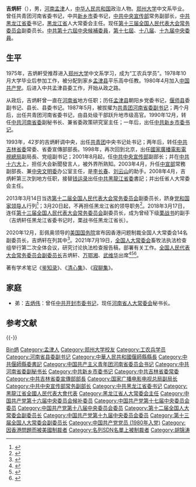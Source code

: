 {{Infobox Officeholder
|name              = 吉炳轩
|original_name     = 
|honorific-suffix  = 
|image             =Saeimas priekšsēdētāja tiekas ar Ķīnas Tautas Republikas parlamenta vicespīkeru - 27071401010.jpg
|imagesize         = 
|smallimage        = 
|caption           = 
|term              = [[第十二届全国人民代表大会|第十二届全国人民代表大会]]<br>[[第十三届全国人民代表大会|第十三届全国人民代表大会]]
|office            = {{flagicon|中国}}[[全国人民代表大会常务委员会副委员长|全国人民代表大会常务委员会副委员长]]<br>（排名第五）
|term_start        = 2013年3月14日
|term_end          = 
|1blankname2       = [[委员长|委员长]]|1namedata2  = [[张德江|张德江]]{{to}}[[栗戰書|栗戰書]]
|predecessor       = 
|successor         = 
|birth_date        =  {{Birth year and age|1951|11}}
|birth_place       =  [[河南省|河南省]][[洛阳市|洛阳市]]孟津
|nationality       = {{PRC}}
|spouse            = 
|party             = 
|children          = 
|alma_mater        = 
|occupation        = 
|profession        = 
|signature         =
}}
'''吉炳轩'''（{{bd|1951年|11月17日|catIdx=J吉}}），男，[[河南省|河南]][[孟津县|孟津]]人，[[中华人民共和国|中华人民共和国]]政治人物。[[郑州大学|郑州大学]]中文系毕业。曾任共青团河南省委书记，中共[[新乡市|新乡市]]委书记，[[中共中央宣传部|中共中央宣传部]]常务副部长，[[中国共产党黑龙江省委员会|中共黑龙江省委]]书记，[[黑龙江省|黑龙江省]]人大常委会主任。现任[[第十三届全国人民代表大会常务委员会|第十三届全国人民代表大会常务委员会]]副委员长。[[中国共产党第十六届中央委员会候补委员列表|中共第十六屆中央候補委員]]，[[中国共产党第十七届中央委员会委员列表|第十七屆]]、[[中国共产党第十八届中央委员会委员列表|十八届]]、[[中国共产党第十九届中央委员会委员列表|十九届中央委員]]。

== 生平 ==
1975年，吉炳軒受推荐进入[[郑州大学|郑州大学]]中文系学习，成为“工农兵学员”。1978年10月大学毕业后参加工作，被分配到家乡[[孟津县|孟津县]]平乐高中任教。1980年4月加入[[中国共产党|中国共产党]]。后进入中共孟津县委工作，开始从政之路。

从政后，吉炳軒曾一直在[[河南省|河南省]]地方任职；历任[[孟津县|孟津县]]朝阳乡党委书记，[[偃师市|偃师县]]委副书记、县长、县委书记。1987年5月，被拔擢为[[中国共产主义青年团|共青团]][[河南省|河南]][[省委书记|省委副书记]]；两个月后，出任共青团河南省委书记，由县处级干部跃升地市级高官。1990年12月，转任[[中国共产党河南省委员会|中共河南省委]]副秘书长、兼省委政策研究室主任；一年后，出任[[中国共产党|中共]][[新乡市|新乡]][[市委书记|市委书记]]。

1993年，42岁的吉炳軒调中央，出任[[中国共产主义青年团|共青团]]中央书记处书记；两年后，转任[[中国共产党吉林省委员会|中共吉林省委]]常委、省委宣傳部部長。1998年，再次回到北京，出任[[国家广播电影电视总局|國家廣播電影電視總局]]副局長、党组副书记；2001年8月起，任[[中共中央宣传部|中共中央宣传部]]副部长；并在[[中国共产党第十六次全国代表大会|中共十六大]]上，担任大会新聞發言人，被外界所熟知。2003年4月，升任[[中共中央宣传部|中宣部]]常務副部長、兼[[中央精神文明建设指导委员会|中央文明委]]办公室主任，是[[李长春|李长春]]、[[刘云山|刘云山]]的助手。2008年4月，吉炳軒第三次到地方任职，接替[[钱运录|钱运录]]出任[[中国共产党黑龙江省委员会|中共黑龍江省委]]書記；并出任省人大常委会主任。

2013年3月14日当选[[第十二届全国人民代表大会常务委员会|第十二届全国人民代表大会常务委员会]]副委员长，跻身[[党和国家领导人|党和国家领导人]]行列<ref>{{Cite web|url=http://news.163.com/13/0314/11/8PU1RSEQ0001124J.html|title=李建国、王胜俊、陈昌智、严隽琪等当选副委员长|accessdate=2018-03-17|author=|date=2013-03-14|publisher=网易|archive-date=2019-09-14|archive-url=https://web.archive.org/web/20190914085221/https://news.163.com/13/0314/11/8PU1RSEQ0001124J.html|dead-url=no}}</ref>；3月20日起，不再担任黑龙江省的领导职务<ref>{{Cite web|url=http://news.ifeng.com/mainland/special/2013renshi/content-3/detail_2013_03/20/23321099_0.shtml|title=王宪魁任黑龙江省委书记 吉炳轩不再兼任|accessdate=2018-03-17|date=2013-03-20|publisher=凤凰网|archive-date=2013-05-28|archive-url=https://web.archive.org/web/20130528211943/http://news.ifeng.com/mainland/special/2013renshi/content-3/detail_2013_03/20/23321099_0.shtml|dead-url=no}}</ref>。2018年3月17日，连任[[第十三届全国人民代表大会常务委员会|第十三届全国人民代表大会常务委员会]]副委员长，成为曾经下级[[栗战书|栗战书]]的副手（吉炳轩任黑龙江省委书记时，栗战书任黑龙江省长）。

2020年12月，彭佩奥领导的[[美国国务院|美国国务院]]宣布因香港问题制裁全国人大常委会14名副委员长，吉炳轩在列其中<ref>{{cite news |title=美国宣布对十四名中共全国人大副委员长实施新一轮制裁 |url=https://www.voachinese.com/a/us-sanctions-chinese-officials-20201208/5690490.html |accessdate=2020-12-07 |agency=美国之音 |date=2020-12-08 |archive-date=2020-12-08 |archive-url=https://web.archive.org/web/20201208075513/https://www.voachinese.com/a/us-sanctions-chinese-officials-20201208/5690490.html |dead-url=no }}</ref>。2021年7月19日，[[全国人大常委会|全国人大常委会]]畜牧法执法检查组举行第二次全体会议，研究讨论执法检查报告稿，部署有关工作。[[全国人民代表大会常务委员会副委员长|全国人民代表大会常务委员会副委员长]]吉炳轩、[[万鄂湘|万鄂湘]]、[[武维华|武维华]]出席<ref>{{Cite web|title=全国人大常委会畜牧法执法检查组举行第二次全体会议-中新网|url=http://www.chinanews.com/gn/2021/07-19/9523552.shtml|access-date=2021-07-19|work=中新网|archive-date=2021-07-19|archive-url=https://web.archive.org/web/20210719220205/http://www.chinanews.com/gn/2021/07-19/9523552.shtml|dead-url=no}}</ref><ref>{{Cite web|title=吉炳轩：依法保障现代畜牧业高质量发展--时政--人民网|url=http://politics.people.com.cn/n1/2021/0520/c1001-32109078.html|access-date=2021-07-19|work=人民网|archive-date=2021-07-19|archive-url=https://web.archive.org/web/20210719125508/http://politics.people.com.cn/n1/2021/0520/c1001-32109078.html|dead-url=no}}</ref><ref>{{Cite web|title=吉炳轩：依法保障现代畜牧业高质量发展-新华网|url=http://www.xinhuanet.com/politics/2021-05/20/c_1127471154.htm|access-date=2021-07-19|work=新华网|archive-date=2021-07-19|archive-url=https://web.archive.org/web/20210719125508/http://www.xinhuanet.com/politics/2021-05/20/c_1127471154.htm|dead-url=no}}</ref>。

著有学术笔记《[[鉴知录|鉴知录]]》、《[[清心集|清心集]]》、《[[寂聊集|寂聊集]]》。

== 家庭 ==
*弟：[[吉炳伟|吉炳伟]]：曾任[[中国共产党|中共]][[开封市|开封]][[市委书记|市委书记]]，现任[[河南省人大常委会|河南省人大常委会]]秘书长。

== 参考文献 == 
{{Reflist}}

{{-}}
{{start box}}
{{s-par|prc-lpc}}
{{s-before|[[钱运录|钱运录]]}}
{{s-title|[[黑龍江省人民代表大會常務委員會|黑龍江省人民代表大會常務委員會]]主任|2008年5月－2013年3月}}
{{s-after|[[王宪魁|王宪魁]]}}
{{s-ppo|cpc}}
{{s-before|[[钱运录|钱运录]]}}
{{s-title|[[中国共产党黑龙江省委员会|中国共产党黑龙江省委员会]]書記|2008年4月－2013年3月}}
{{s-after|[[王宪魁|王宪魁]]}}
{{s-before|[[胡振民|胡振民]]|rows=2}}
{{s-title|[[中央精神文明建设指导委员会办公室|中央精神文明建设指导委员会办公室]]主任|2005年11月－2008年4月}}
{{s-after|[[雒树刚|雒树刚]]|rows=2}}
{{s-title|[[中共中央宣传部|中共中央宣传部]]常务副部长|2003年4月－2008年4月}}
{{s-before|[[許中田|許中田]]}}
{{s-title|[[中国共产党吉林省委员会|中国共产党吉林省委员会]]宣传部部长|1995年7月－1998年8月}}
{{s-after|[[石宗源|石宗源]]}}
{{s-before|[[孔茂山|孔茂山]]}}
{{s-title|[[中國共產黨新鄉市委員會|中國共產黨新鄉市委員會]]書記|1991年12月－1993年5月}} 
{{s-after|[[祝友文|祝友文]]}}
{{s-before|[[郭國三|郭國三]]}}
{{s-title|[[中國共產主義青年團河南省委員會|中國共產主義青年團河南省委員會]]書記|1986年7月－1990年12月}} 
{{s-after|[[孔玉芳|孔玉芳]]}}
{{end box}}

{{党和国家领导人}}
{{全国人民代表大会常务委员会副委员长}}
{{中华人民共和国黑龙江省正职领导人|nocat}}
{{中华人民共和国新乡市正职领导人}}
{{各省级行政区团委书记}}
{{团中央书记处书记}}
{{党政干部曾有团系统经历者}}

{{Authority control}}
{{DEFAULTSORT:Ji吉}}
[[Category:吉姓|Bin炳]]
[[Category:孟津人|Category:孟津人]]
[[Category:郑州大学校友|Category:郑州大学校友]]
[[Category:工农兵学员|Category:工农兵学员]]
[[Category:河南省县委副书记|Category:河南省县委副书记]]
[[Category:中華人民共和國偃師縣縣長|Category:中華人民共和國偃師縣縣長]]
[[Category:中共偃師縣委書記|Category:中共偃師縣委書記]]
[[Category:中国共产主义青年团河南省委员会书记|Category:中国共产主义青年团河南省委员会书记]]
[[Category:中共河南省委副秘书长|Category:中共河南省委副秘书长]]
[[Category:中共新乡市委书记|Category:中共新乡市委书记]]
[[Category:中共吉林省委常委|Category:中共吉林省委常委]]
[[Category:中共吉林省委宣傳部部長|Category:中共吉林省委宣傳部部長]]
[[Category:国家广播电影电视总局副局长|Category:国家广播电影电视总局副局长]]
[[Category:中共中央宣传部常务副部长|Category:中共中央宣传部常务副部长]]
[[Category:中共黑龙江省委书记|Category:中共黑龙江省委书记]]
[[Category:黑龍江省全國人民代表大會代表|Category:黑龍江省全國人民代表大會代表]]
[[Category:黑龙江省人大常委会主任|Category:黑龙江省人大常委会主任]]
[[Category:中国共产党第十六届中央委员会候补委员|Category:中国共产党第十六届中央委员会候补委员]]
[[Category:中国共产党第十七届中央委员会委员|Category:中国共产党第十七届中央委员会委员]]
[[Category:中国共产党第十八届中央委员会委员|Category:中国共产党第十八届中央委员会委员]]
[[Category:第十二届全国人大常委会副委员长|Category:第十二届全国人大常委会副委员长]]
[[Category:中国共产党第十九届中央委员会委员|Category:中国共产党第十九届中央委员会委员]]
[[Category:第十三届全国人大常委会副委员长|Category:第十三届全国人大常委会副委员长]]
[[Category:中国共产党党员_(1980年入党)|Category:中国共产党党员 (1980年入党)]]
[[Category:因香港問題而被美國制裁者|Category:因香港問題而被美國制裁者]]
[[Category:名列SDN名單上被制裁者|Category:名列SDN名單上被制裁者]]
[[Category:胡锦涛|Category:胡锦涛]]